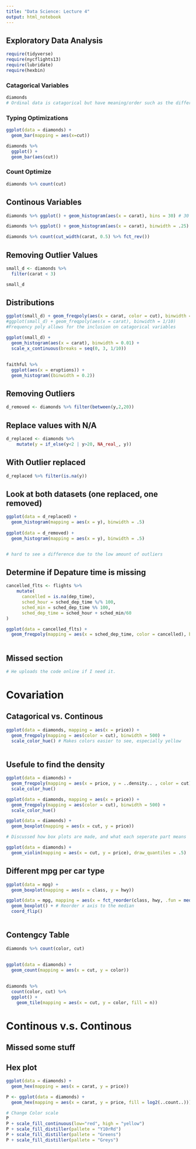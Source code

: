 ---
title: "Data Science: Lecture 4"
output: html_notebook
---

## Exploratory Data Analysis

```{r}

require(tidyverse)
require(nycflights13)
require(lubridate)
require(hexbin)


```


### Catagorical Variables
```{r}

diamonds
# Ordinal data is catagorical but have meaning/order such as the different cuts

```


### Typing Optimizations
```{r}

ggplot(data = diamonds) +
  geom_bar(mapping = aes(x=cut))

diamonds %>%
  ggplot() +
  geom_bar(aes(cut))

```


### Count Optimize
```{r}

diamonds %>% count(cut)

```


## Continous Variables
```{r}

diamonds %>% ggplot() + geom_histogram(aes(x = carat), bins = 30) # 30 bins is the base bin size

diamonds %>% ggplot() + geom_histogram(aes(x = carat), binwidth = .25)

```


```{r}

diamonds %>% count(cut_width(carat, 0.5) %>% fct_rev())

```


## Removing Outlier Values
```{r}

small_d <- diamonds %>%
  filter(carat < 3)

small_d

```


## Distributions
```{r}

ggplot(small_d) + geom_freqpoly(aes(x = carat, color = cut), binwidth = 1/10)
#ggplot(small_d) + geom_freqpoly(aes(x = carat), binwidth = 1/10)
#Frequency poly allows for the inclusion on catagorical variables

```


```{r}

ggplot(small_d) + 
  geom_histogram(aes(x = carat), binwidth = 0.01) +
  scale_x_continuous(breaks = seq(0, 3, 1/10))

```


## 
```{r}

faithful %>% 
  ggplot(aes(x = eruptions)) +
  geom_histogram((binwidth = 0.2))

```

## Removing Outliers

```{r}

d_removed <- diamonds %>% filter(between(y,2,20))

```

## Replace values with N/A
```{r}

d_replaced <- diamonds %>%
    mutate(y = if_else(y<2 | y>20, NA_real_, y))

```

## With Outlier replaced
```{r}

d_replaced %>% filter(is.na(y))

```


## Look at both datasets (one replaced, one removed)
```{r}

ggplot(data = d_replaced) +
  geom_histogram(mapping = aes(x = y), binwidth = .5)
  
ggplot(data = d_removed) +
  geom_histogram(mapping = aes(x = y), binwidth = .5)


# hard to see a difference due to the low amount of outliers

```


## Determine if Depature time is missing
```{r}

cancelled_flts <- flights %>%
    mutate(
      cancelled = is.na(dep_time),
      sched_hour = sched_dep_time %/% 100,
      sched_min = sched_dep_time %% 100,
      sched_dep_time = sched_hour + sched_min/60
)

ggplot(data = cancelled_flts) +
  geom_freqpoly(mapping = aes(x = sched_dep_time, color = cancelled), binwidth = 1/4)
    

```


## Missed section
```{r}

# He uploads the code online if I need it.

```


# Covariation

## Catagorical vs. Continous
```{r}

ggplot(data = diamonds, mapping = aes(x = price)) +
  geom_freqpoly(mapping = aes(color = cut), binwidth = 500) +
  scale_color_hue() # Makes colors easier to see, especially yellow
  

```

## Usefule to find the density
```{r}

ggplot(data = diamonds) +
  geom_freqpoly(mapping = aes(x = price, y = ..density.. , color = cut), binwidth = 500, size = 2) +
  scale_color_hue()

ggplot(data = diamonds, mapping = aes(x = price)) +
  geom_freqpoly(mapping = aes(color = cut), binwidth = 500) +
  scale_color_hue()

```

```{r}

ggplot(data = diamonds) +
  geom_boxplot(mapping = aes(x = cut, y = price))

# Discussed how box plots are made, and what each seperate part means

ggplot(data = diamonds) +
  geom_violin(mapping = aes(x = cut, y = price), draw_quantiles = .5)

```

## Different mpg per car type
```{r}

ggplot(data = mpg) +
  geom_boxplot(mapping = aes(x = class, y = hwy))

ggplot(data = mpg, mapping = aes(x = fct_reorder(class, hwy, .fun = median()), y = hwy)) +
  geom_boxplot() + # Reorder x axis to the median
  coord_flip() 
  
```

## Contengcy Table
```{r}

diamonds %>% count(color, cut)

```

## 
```{r}

ggplot(data = diamonds) +
  geom_count(mapping = aes(x = cut, y = color))

```

##
```{r}

diamonds %>%
  count(color, cut) %>%
  ggplot() +
    geom_tile(mapping = aes(x = cut, y = color, fill = n))

```


# Continous v.s. Continous

## Missed some stuff

## Hex plot
```{r, fig.width=4, fig.height= 3}

ggplot(data = diamonds) +
  geom_hex(mapping = aes(x = carat, y = price))


```

```{r, fig.width=10, fig.height= 10}

P <- ggplot(data = diamonds) +
  geom_hex(mapping = aes(x = carat, y = price, fill = log2(..count..)))

# Change Color scale
P
P + scale_fill_continuous(low="red", high = "yellow")
P + scale_fill_distiller(pallete = "Y10rRd")
P + scale_fill_distiller(pallete = "Greens")
P + scale_fill_distiller(pallete = "Greys")

```